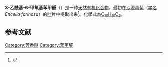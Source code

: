 {{chembox
| Verifiedfields = changed
| Watchedfields = changed
| verifiedrevid = 477217885
| Name = 3-Acetyl-6-methoxybenzaldehyde
| ImageFile = 3-Acetyl-6-methoxybenzaldehyde.svg
| ImageSize = 200px
| ImageName = Chemical structure of 3-acetyl-6-methoxybenzaldehyde
| ImageAlt = Chemical structure of 3-acetyl-6-methoxybenzaldehyde
| PIN = 5-Acetyl-2-methoxybenzaldehyde
| SystematicName = 5-Ethanoyl-2-methoxybenzenecarbaldehyde
| OtherNames = <!-- <br> -->
|Section1= {{Chembox Identifiers
| CASNo_Ref = {{cascite|correct|CAS}}
| CASNo = 531-99-7
| UNII_Ref = {{fdacite|correct|FDA}}
| UNII = PKZ321UNPK
| PubChem = 288758
| ChemSpiderID_Ref = {{chemspidercite|correct|chemspider}}
| ChemSpiderID = 254697
| StdInChI_Ref = {{stdinchicite|correct|chemspider}}
| StdInChI = 1S/C10H10O3/c1-7(12)8-3-4-10(13-2)9(5-8)6-11/h3-6H,1-2H3
| StdInChIKey_Ref = {{stdinchicite|correct|chemspider}}
| StdInChIKey = WGQVKYPDHREEJU-UHFFFAOYSA-N
| SMILES = CC(=O)C1=CC(=C(C=C1)OC)C=O
| InChI = 
| MeSHName = 
}}
|Section2= {{Chembox Properties
| C=10 | H=10 | O=3
| MolarMass = 178.18 g/mol
| Appearance = 
| Density = 1.137 g/mL
| MeltingPt = 
| BoilingPtC = 333
| Solubility = 
}}
}}

'''3-乙酰基-6-甲氧基苯甲醛'''（{{lang-en|3-Acetyl-6-methoxybenzaldehyde}}）是一种[[天然产物|天然]][[有机化合物|有机化合物]]，最初在[[沙漠毒菊|沙漠毒菊]]（[[学名|学名]]''Encelia farinosa''）的[[叶|叶]]片中提取出来<ref>{{cite journal | last1 = Gray | first1 = Reed | last2 = Bonner | first2 = James | title = Structure determination and synthesis of a plant growth inhibitor, 3-acetyl-6-methoxybenzaldehyde, found in the leaves of Encelia farinosa | journal = Journal of the American Chemical Society | volume = 70 | issue = 3 | pages = 1249–1253 | year = 1948 | pmid = 18909201 | doi = 10.1021/ja01183a114}}</ref>。化學式為[[C10H10O3|C<sub>10</sub>H<sub>10</sub>O<sub>3</sub>]]。

==参考文献==
{{reflist}}

{{DEFAULTSORT:Acetyl-6-methoxybenzaldehyde, 3-}}
[[Category:芳香醚|Category:芳香醚]]
[[Category:苯甲醛|Category:苯甲醛]]


{{aromatic-stub}}